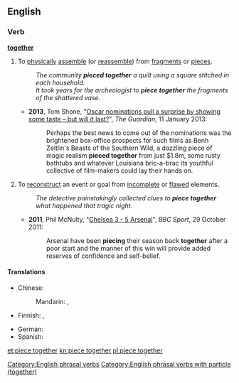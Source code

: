 ==English==

===Verb===
{{en-verb|head=[[piece]]|pieces|piecing|pieced}} '''[[together]]'''

# To [[physically]] [[assemble]] (or [[reassemble]]) from [[fragment]]s or [[piece]]s.
#: ''The community '''pieced together''' a quilt using a square stitched in each household.''
#: ''It took years for the archeologist to '''piece together''' the fragments of the shattered vase.''
#* '''2013''', Tom Shone, "[http://www.guardian.co.uk/film/filmblog/2013/jan/11/oscar-nominations-surprise-taste Oscar nominations pull a surprise by showing some taste – but will it last?]", ''The Guardian'', 11 January 2013:
#*: Perhaps the best news to come out of the nominations was the brightened box-office prospects for such films as Benh Zeitlin's Beasts of the Southern Wild, a dazzling piece of magic realism '''pieced together''' from just $1.8m, some rusty bathtubs and whatever Louisiana bric-a-brac its youthful collective of film-makers could lay their hands on.
# {{context|figuratively|lang=en}} To [[reconstruct]] an event or goal from [[incomplete]] or [[flawed]] elements.
#: ''The detective painstakingly collected clues to '''piece together''' what happened that tragic night.''
#* '''2011''', Phil McNulty, "[http://www.bbc.co.uk/sport/0/football/15413593 Chelsea 3 - 5 Arsenal]", ''BBC Sport'', 29 October 2011:
#*: Arsenal have been '''piecing''' their season back '''together''' after a poor start and the manner of this win will provide added reserves of confidence and self-belief. 

====Translations====
{{trans-top|to physically assemble from fragments or pieces}}
* Chinese: 
*: Mandarin: {{t|cmn|拼湊|sc=Hani}}, {{t|cmn|拼凑|tr=pīncòu|sc=Hani}}
* Finnish: {{tø|fi|[[liittää]] [[yhteen]]}}, {{t|fi|yhdistää}}
{{trans-mid}}
* German: {{t-|de|zusammenfügen}}
* Spanish: {{t+|es|juntar}}
{{trans-bottom}}

{{trans-top|(''figuratively'') to reconstruct an event or goal from incomplete or flawed elements}}
{{trans-mid}}
{{trans-bottom}}

[[Category:English phrasal verbs]]
[[Category:English phrasal verbs with particle (together)]]

[[et:piece together]]
[[kn:piece together]]
[[pl:piece together]]